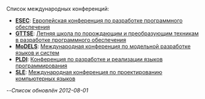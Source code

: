 Список международных конференций:
* '''[[ESEC]]''': [[ESEC|Европейская конференция по разработке программного обеспечения]]
* '''[[GTTSE]]''': [[GTTSE|Летняя школа по порождающим и преобразующим техникам в разработке программного обеспечения]]
* '''[[MoDELS]]''': [[MoDELS|Международная конференция по модельной разработке языков и систем]]
* '''[[PLDI]]''': [[PLDI|Конференция по разработке и реализации языков программирования]]
* '''[[SLE]]''': [[SLE|Международная конференция по проектированию компьютерных языков]]

--''Список обновлён 2012-08-01''
